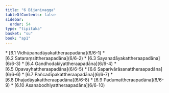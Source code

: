 ```yaml
---
title: "6 Bījanivagga"
tableOfContents: false
sidebar:
  order: 54
type: "tipitaka"
basket: "su"
book: "ap1"
---
```



<DynamicBreadcrumb />



<TableOfContents book="ap1" section="6">
* [6.1 Vidhūpanadāyakattheraapadāna](6/6-1)
* [6.2 Sataraṃsittheraapadāna](6/6-2)
* [6.3 Sayanadāyakattheraapadāna](6/6-3)
* [6.4 Gandhodakiyattheraapadāna](6/6-4)
* [6.5 Opavayhattheraapadāna](6/6-5)
* [6.6 Saparivārāsanattheraapadāna](6/6-6)
* [6.7 Pañcadīpakattheraapadāna](6/6-7)
* [6.8 Dhajadāyakattheraapadāna](6/6-8)
* [6.9 Padumattheraapadāna](6/6-9)
* [6.10 Asanabodhiyattheraapadāna](6/6-10)
</TableOfContents>